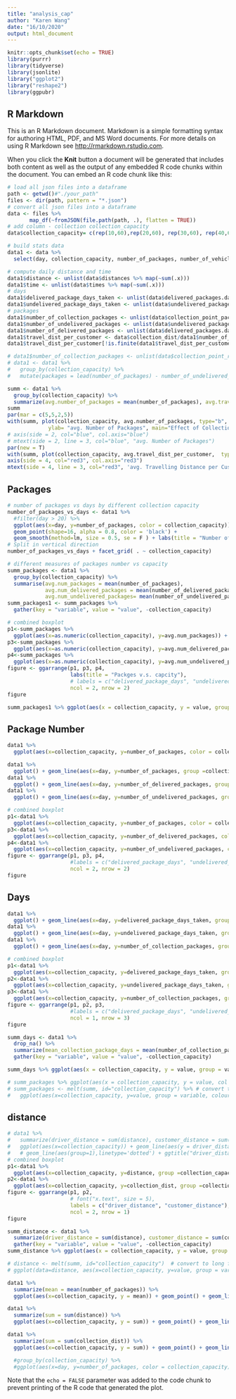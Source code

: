 ```yaml
---
title: "analysis_cap"
author: "Karen Wang"
date: "16/10/2020"
output: html_document
---
```


```r
knitr::opts_chunk$set(echo = TRUE)
library(purrr)
library(tidyverse)
library(jsonlite)
library("ggplot2")
library("reshape2")
library(ggpubr)
```

## R Markdown

This is an R Markdown document. Markdown is a simple formatting syntax for authoring HTML, PDF, and MS Word documents. For more details on using R Markdown see <http://rmarkdown.rstudio.com>.

When you click the **Knit** button a document will be generated that includes both content as well as the output of any embedded R code chunks within the document. You can embed an R code chunk like this:

```r
# load all json files into a dataframe
path <- getwd()#"./your_path"
files <- dir(path, pattern = "*.json")
# convert all json files into a dataframe
data <- files %>%
       map_df(~fromJSON(file.path(path, .), flatten = TRUE))
# add column - collection collection_capacity 
data$collection_capacity= c(rep(10,60),rep(20,60), rep(30,60), rep(40,60), rep(50,60))
```
```r
# build stats data
data1 <- data %>%
  select(day, collection_capacity, number_of_packages, number_of_vehicles, collection_dist)

# compute daily distance and time
data1$distance <- unlist(data$distances %>% map(~sum(.x)))
data1$time <- unlist(data$times %>% map(~sum(.x)))
# days
data1$delivered_package_days_taken <- unlist(data$delivered_packages.days_taken %>% map(~sum(.x)))
data1$undelivered_package_days_taken <- unlist(data$undelivered_packages.days_taken %>% map(~sum(.x)))
# packages
data1$number_of_collection_packages <- unlist(data$collection_point_packages %>% map(~sum(.x))) 
data1$number_of_undelivered_packages <- unlist(data$undelivered_packages.days_taken %>% map(~length(.x))) # calculate the number of 
data1$number_of_delivered_packages <- unlist(data$delivered_packages.days_taken %>% map(~length(.x))) # calculate the number of delivered packages every day
data1$travel_dist_per_customer <- data$collection_dist/data1$number_of_collection_packages
data1$travel_dist_per_customer[!is.finite(data1$travel_dist_per_customer)]<-0

# data1$number_of_collection_packages <- unlist(data$collection_point_removed_packages %>% map(~sum(.x)))
# data1 <- data1 %>%
#   group_by(collection_capacity) %>% 
#   mutate(packages = lead(number_of_packages) - number_of_undelivered_packages) # compute packages
```
```r
summ <- data1 %>%
  group_by(collection_capacity) %>%
  summarize(avg.number_of_packages = mean(number_of_packages), avg.travel_dist_per_customer = mean(travel_dist_per_customer)) 
summ
par(mar = c(5,5,2,5))
with(summ, plot(collection_capacity, avg.number_of_packages, type="b", ylim = c(0,200),  xlab= "Collection Capacity",
             ylab= "avg. Number of Packages", main="Effect of Collection Capacity"))
# axis(side = 2, col="blue", col.axis="blue")
# mtext(side = 2, line = 3, col="blue", "avg. Number of Packages")
par(new = T)
with(summ, plot(collection_capacity, avg.travel_dist_per_customer,  type="b", ylim = c(0,4000), pch=15, col="red3", axes=F, xlab=NA, ylab=NA, cex=1.2))
axis(side = 4, col="red3", col.axis="red3")
mtext(side = 4, line = 3, col="red3", 'avg. Travelling Distance per Customer (m)')

```
## Packages
```r
# number of packages vs days by different collection capacity
number_of_packages_vs_days <- data1 %>% 
  #filter(day > 20) %>%
  ggplot(aes(x=day, y=number_of_packages, color = collection_capacity)) + 
  geom_point(shape=16, alpha = 0.8, color = 'black') +
  geom_smooth(method=lm, size = 0.5, se = F ) + labs(title = "Number of Packages v.s. Days by Collection Capacity")
# Split in vertical direction
number_of_packages_vs_days + facet_grid( . ~ collection_capacity) 

```



```r
# different measures of packages number vs capacity
summ_packages <- data1 %>%
  group_by(collection_capacity) %>%
  summarise(avg.num_packages = mean(number_of_packages), 
            avg.num_delivered_packages = mean(number_of_delivered_packages), 
            avg.num_undelivered_packages= mean(number_of_undelivered_packages))
summ_packages1 <- summ_packages %>% 
  gather(key = "variable", value = "value", -collection_capacity)

```
```r
# combined boxplot
p1<-summ_packages %>% 
  ggplot(aes(x=as.numeric(collection_capacity), y=avg.num_packages)) + geom_line(linetype='dotted') + geom_point()
p3<-summ_packages %>% 
  ggplot(aes(x=as.numeric(collection_capacity), y=avg.num_delivered_packages)) + geom_line(linetype='dotted') + geom_point()
p4<-summ_packages %>% 
  ggplot(aes(x=as.numeric(collection_capacity), y=avg.num_undelivered_packages)) + geom_line(linetype='dotted') + geom_point()
figure <- ggarrange(p1, p3, p4,
                    labs(title = "Packges v.s. capcity"),
                    # labels = c("delivered_package_days", "undelivered_package_days", "collection_package_days"),
                    ncol = 2, nrow = 2)
figure
```

```r
summ_packages1 %>% ggplot(aes(x = collection_capacity, y = value, group = variable)) + geom_line(aes(color = variable), linetype='dotted') + geom_point(aes(color = variable)) #+ scale_color_manual(values = c("darkred", "steelblue")) 
```

## Package Number
```r
data1 %>% 
  ggplot(aes(x=collection_capacity, y=number_of_packages, color = collection_capacity)) + geom_boxplot() + ggtitle("Number of Packages vs Collection Capcity")
```
```r
data1 %>% 
  ggplot() + geom_line(aes(x=day, y=number_of_packages, group =collection_capacity, color = collection_capacity)) + ggtitle("number_of_packages over time")
data1 %>% 
  ggplot() + geom_line(aes(x=day, y=number_of_delivered_packages, group =collection_capacity, color = collection_capacity)) + ggtitle("number_of_delivered_packages over time")
data1 %>% 
  ggplot() + geom_line(aes(x=day, y=number_of_undelivered_packages, group =collection_capacity, color = collection_capacity)) + ggtitle("number_of_undelivered_packages over time")

# combined boxplot
p1<-data1 %>% 
  ggplot(aes(x=collection_capacity, y=number_of_packages, color = collection_capacity)) + geom_boxplot() + ggtitle("number_of_packages vs collection capcity")
p3<-data1 %>% 
  ggplot(aes(x=collection_capacity, y=number_of_delivered_packages, color = collection_capacity)) + geom_boxplot() + ggtitle("number_of_delivered_packages vs collection collection_capacity")
p4<-data1 %>% 
  ggplot(aes(x=collection_capacity, y=number_of_undelivered_packages, color = collection_capacity)) + geom_boxplot() + ggtitle("number_of_undelivered_packages vs collection collection_capacity")
figure <- ggarrange(p1, p3, p4,
                    #labels = c("delivered_package_days", "undelivered_package_days", "collection_package_days"),
                    ncol = 2, nrow = 2)
figure
```
## Days
```r
data1 %>% 
  ggplot() + geom_line(aes(x=day, y=delivered_package_days_taken, group =collection_capacity, color = collection_capacity)) + ggtitle("delivered_package_days over time")
data1 %>% 
  ggplot() + geom_line(aes(x=day, y=undelivered_package_days_taken, group =collection_capacity, color = collection_capacity)) + ggtitle("delivered_package_days over time")
data1 %>% 
  ggplot() + geom_line(aes(x=day, y=number_of_collection_packages, group =collection_capacity, color = collection_capacity)) + ggtitle("collection_package_days over time")
```
```r
# combined boxplot
p1<-data1 %>% 
  ggplot(aes(x=collection_capacity, y=delivered_package_days_taken, group =collection_capacity, color = collection_capacity)) + geom_boxplot() + ggtitle("delivered_package_days vs collection collection_capacity")
p2<-data1 %>% 
  ggplot(aes(x=collection_capacity, y=undelivered_package_days_taken, group =collection_capacity, color = collection_capacity)) + geom_boxplot() + ggtitle("undelivered_package_days vs collection collection_capacity")
p3<-data1 %>% 
  ggplot(aes(x=collection_capacity, y=number_of_collection_packages, group =collection_capacity, color = collection_capacity)) + geom_boxplot() + ggtitle("collection_package_days vs collection collection_capacity")
figure <- ggarrange(p1, p2, p3,
                    #labels = c("delivered_package_days", "undelivered_package_days", "collection_package_days"),
                    ncol = 1, nrow = 3)
figure

summ_days <- data1 %>% 
  drop_na() %>% 
  summarize(mean_collection_package_days = mean(number_of_collection_packages), mean_delivered_package_days = mean(delivered_package_days_taken), mean_undelivered_package_days = mean(undelivered_package_days_taken)) %>% #mean_number_of_packages = mean(number_of_packages), 
  gather(key = "variable", value = "value", -collection_capacity) 

summ_days %>% ggplot(aes(x = collection_capacity, y = value, group = variable)) + geom_line(aes(color = variable), linetype='dotted') + geom_point(aes(color = variable)) #+ scale_color_manual(values = c("darkred", "steelblue")) 

# summ_packages %>% ggplot(aes(x = collection_capacity, y = value, col = variable)) + geom_boxplot()
# summ_packages <- melt(summ, id="collection_capacity") %>% # convert to long format
#   ggplot(aes(x=collection_capacity, y=value, group = variable, colour=variable)) + geom_line() + geom_point()

```

## distance
```r
# data1 %>% 
#   summarize(driver_distance = sum(distance), customer_distance = sum(collection_dist)) %>% 
#   ggplot(aes(x=collection_capacity)) + geom_line(aes(y = driver_distance), color = "darkred") + geom_line(aes(y = customer_distance), color="steelblue", linetype="twodash")
#   # geom_line(aes(group=1),linetype='dotted') + ggtitle("driver_distance vs. collection_capacity")
# combined boxplot
p1<-data1 %>% 
  ggplot(aes(x=collection_capacity, y=distance, group =collection_capacity)) + geom_boxplot()#+ stat_summary(fun.y=mean, geom="point", shape=23, size=4) #+ ggtitle("driver_distance vs collection collection_capacity")
p2<-data1 %>% 
  ggplot(aes(x=collection_capacity, y=collection_dist, group =collection_capacity)) + geom_boxplot() #+ ggtitle("customer_distance vs collection collection_capacity")
figure <- ggarrange(p1, p2,
                    # font("x.text", size = 5),
                    labels = c("driver_distance", "customer_distance"),
                    ncol = 2, nrow = 1)
figure

summ_distance <- data1 %>% 
  summarize(driver_distance = sum(distance), customer_distance = sum(collection_dist)) %>%
  gather(key = "variable", value = "value", -collection_capacity)
summ_distance %>% ggplot(aes(x = collection_capacity, y = value, group = variable)) + geom_line(aes(color = variable, linetype = variable)) + geom_point(aes(color = variable)) + scale_color_manual(values = c("darkred", "steelblue")) + ggtitle("distance vs. collection_capacity")

# distance <- melt(summ, id="collection_capacity")  # convert to long format
# ggplot(data=distance, aes(x=collection_capacity, y=value, group = variable, colour=variable)) + geom_line() + geom_point()
```

```r
data1 %>% 
  summarize(mean = mean(number_of_packages)) %>% 
  ggplot(aes(x=collection_capacity, y = mean)) + geom_point() + geom_line(aes(group=1),linetype='dotted') + ggtitle("number_of_packages vs. collection_capacity")

data1 %>% 
  summarize(sum = sum(distance)) %>% 
  ggplot(aes(x=collection_capacity, y = sum)) + geom_point() + geom_line(aes(group=1),linetype='dotted') + ggtitle("driver_distance vs. collection_capacity")

data1 %>% 
  summarize(sum = sum(collection_dist)) %>% 
  ggplot(aes(x=collection_capacity, y = sum)) + geom_point() + geom_line(aes(group=1),linetype='dotted') + ggtitle("customer_distance vs. collection_capacity")

  #group_by(collection_capacity) %>% 
  #ggplot(aes(x=day, y=number_of_packages, color = collection_capacity)) + geom_line(aes(group=1)) # + geom_bar(stat="identity") + ggtitle("tip_amount vs. hour")
```

Note that the `echo = FALSE` parameter was added to the code chunk to prevent printing of the R code that generated the plot.

